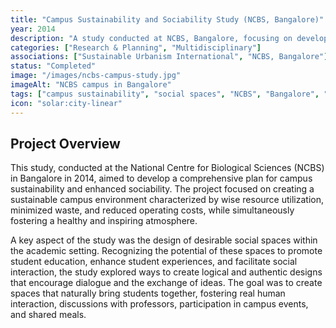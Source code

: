 ```yaml
---
title: "Campus Sustainability and Sociability Study (NCBS, Bangalore)"
year: 2014
description: "A study conducted at NCBS, Bangalore, focusing on developing a sustainable campus plan with minimized waste and reduced costs, while enhancing social spaces to promote student interaction and dialogue."
categories: ["Research & Planning", "Multidisciplinary"]
associations: ["Sustainable Urbanism International", "NCBS, Bangalore"]
status: "Completed"
image: "/images/ncbs-campus-study.jpg"
imageAlt: "NCBS campus in Bangalore"
tags: ["campus sustainability", "social spaces", "NCBS", "Bangalore", "academic environment", "student interaction", "sustainable planning"]
icon: "solar:city-linear"
---
```


## Project Overview

This study, conducted at the National Centre for Biological Sciences (NCBS) in Bangalore in 2014, aimed to develop a comprehensive plan for campus sustainability and enhanced sociability. The project focused on creating a sustainable campus environment characterized by wise resource utilization, minimized waste, and reduced operating costs, while simultaneously fostering a healthy and inspiring atmosphere.

A key aspect of the study was the design of desirable social spaces within the academic setting. Recognizing the potential of these spaces to promote student education, enhance student experiences, and facilitate social interaction, the study explored ways to create logical and authentic designs that encourage dialogue and the exchange of ideas. The goal was to create spaces that naturally bring students together, fostering real human interaction, discussions with professors, participation in campus events, and shared meals.